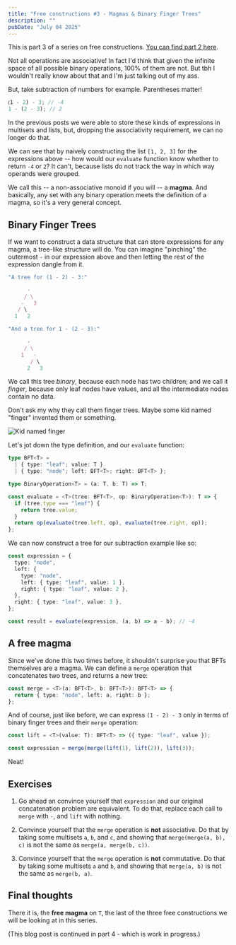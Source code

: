 ```yaml
---
title: "Free constructions #3 - Magmas & Binary Finger Trees"
description: ""
pubDate: "July 04 2025"
---
```


This is part 3 of a series on free constructions.
[You can find part 2 here](/blog/2025-06-19-free-constructions-2).

Not all operations are associative! In fact I'd think that given
the infinite space of all possible binary operations, 100% of
them are not. But tbh I wouldn't really know about that and I'm
just talking out of my ass.

But, take subtraction of numbers for example. Parentheses matter!

```ts
⟮1 - 2) - 3; // -4
1 - (2 - 3); // 2
```

In the previous posts we were able to store these kinds of
expressions in multisets and lists, but, dropping the associativity
requirement, we can no longer do that.

We can see that by naively constructing the list `[1, 2, 3]` for
the expressions above -- how would our `evaluate` function know
whether to return `-4` or `2`? It can't, because lists do not track
the way in which way operands were grouped.

We call this -- a non-associative monoid if you will -- a
**magma**. And basically, any set with any binary operation
meets the definition of a magma, so it's a very general
concept.

## Binary Finger Trees

If we want to construct a data structure that can store expressions
for any magma, a tree-like structure will do. You can imagine
"pinching" the outermost `-` in our expression above and then letting
the rest of the expression dangle from it.

```ts
"A tree for (1 - 2) - 3:"

      -
     / \
    -   3
   / \
  1   2

"And a tree for 1 - (2 - 3):"

      -
     / \
    1   -
       / \
      2   3
```

We call this tree _binary_, because each node has two children;
and we call it _finger_, because only leaf nodes have values,
and all the intermediate nodes contain no data.

Don't ask my why they call them finger trees. Maybe some kid named
"finger" invented them or something.

![Kid named finger](/assets/2025-07-04-free-constructions-3/kid_named_finger.jpg)

Let's jot down the type definition, and our `evaluate` function:

```ts
type BFT<T> =
  | { type: "leaf"; value: T }
  | { type: "node"; left: BFT<T>; right: BFT<T> };

type BinaryOperation<T> = (a: T, b: T) => T;

const evaluate = <T>(tree: BFT<T>, op: BinaryOperation<T>): T => {
  if (tree.type === "leaf") {
    return tree.value;
  }
  return op(evaluate(tree.left, op), evaluate(tree.right, op));
};
```

We can now construct a tree for our subtraction example like so:

```ts
const expression = {
  type: "node",
  left: {
    type: "node",
    left: { type: "leaf", value: 1 },
    right: { type: "leaf", value: 2 },
  },
  right: { type: "leaf", value: 3 },
};

const result = evaluate(expression, (a, b) => a - b); // -4
```

## A free magma

Since we've done this two times before, it shouldn't surprise you
that BFTs themselves are a magma. We can define a `merge`
operation that concatenates two trees, and returns a new tree:

```ts
const merge = <T>(a: BFT<T>, b: BFT<T>): BFT<T> => {
  return { type: "node", left: a, right: b };
};
```

And of course, just like before, we can express `(1 - 2) - 3` only
in terms of binary finger trees and their `merge` operation:

```ts
const lift = <T>(value: T): BFT<T> => ({ type: "leaf", value });

const expression = merge(merge(lift(1), lift(2)), lift(3));
```

Neat!

## Exercises

1. Go ahead an convince yourself that `expression` and our
   original concatenation problem are equivalent. To do that,
   replace each call to `merge` with `-`, and `lift` with
   nothing.

2. Convince yourself that the `merge` operation is **not** associative.
   Do that by taking some multisets `a`, `b`, and `c`, and
   showing that `merge(merge(a, b), c)` is not the same as
   `merge(a, merge(b, c))`.

3. Convince yourself that the `merge` operation is **not**
   commutative. Do that by taking some multisets `a` and `b`, and
   showing that `merge(a, b)` is not the same as `merge(b, a)`.

## Final thoughts

There it is, the **free magma** on `T`, the last of the three
free constructions we will be looking at in this series.

(This blog post is continued in part 4 - which is work in progress.)
